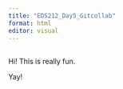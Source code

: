 ```yaml
---
title: "EDS212_Day5_Gitcollab"
format: html
editor: visual
---
```


## 

Hi! This is really fun.

Yay!

